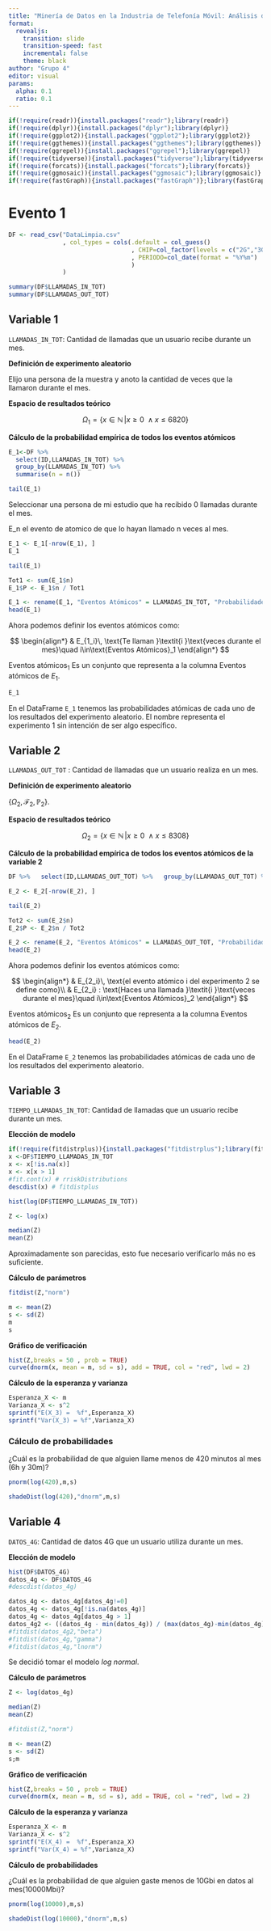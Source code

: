 ```yaml
---
title: "Minería de Datos en la Industria de Telefonía Móvil: Análisis de clientes peruanos entre septiembre del 2018 y mayo del 2019"
format:
  revealjs:
    transition: slide
    transition-speed: fast
    incremental: false 
    theme: black
author: "Grupo 4"
editor: visual
params:
  alpha: 0.1
  ratio: 0.1
---
```


```r
if(!require(readr)){install.packages("readr");library(readr)}
if(!require(dplyr)){install.packages("dplyr");library(dplyr)}
if(!require(ggplot2)){install.packages("ggplot2");library(ggplot2)}
if(!require(ggthemes)){install.packages("ggthemes");library(ggthemes)}
if(!require(ggrepel)){install.packages("ggrepel");library(ggrepel)}
if(!require(tidyverse)){install.packages("tidyverse");library(tidyverse)}
if(!require(forcats)){install.packages("forcats");library(forcats)}
if(!require(ggmosaic)){install.packages("ggmosaic");library(ggmosaic)}
if(!require(fastGraph)){install.packages("fastGraph")};library(fastGraph)
```

# Evento 1

```r
DF <- read_csv("DataLimpia.csv"
               , col_types = cols(.default = col_guess()
                                  , CHIP=col_factor(levels = c("2G","3G","4G"))
                                  , PERIODO=col_date(format = "%Y%m")
                                  )
               )
```

```r

summary(DF$LLAMADAS_IN_TOT)
summary(DF$LLAMADAS_OUT_TOT)
```

## **Variable 1** {.smaller}

`LLAMADAS_IN_TOT`: Cantidad de llamadas que un usuario recibe durante un mes.

**Definición de experimento aleatorio**

Elijo una persona de la muestra y anoto la cantidad de veces que la llamaron durante el mes.

**Espacio de resultados teórico**

$$\Omega_1 = \{x \in \mathbb{N}\,| x \geq 0\ \land x \leq 6820\}$$

**Cálculo de la probabilidad empírica de todos los eventos atómicos**

```r
E_1<-DF %>%
  select(ID,LLAMADAS_IN_TOT) %>%
  group_by(LLAMADAS_IN_TOT) %>%
  summarise(n = n())
```

```r
tail(E_1)
```

Seleccionar una persona de mi estudio que ha recibido 0 llamadas durante el mes.

E_n el evento de atomico de que lo hayan llamado n veces al mes.

```r
E_1 <- E_1[-nrow(E_1), ] 
E_1
```

```r
tail(E_1)
```

```r
Tot1 <- sum(E_1$n) 
E_1$P <- E_1$n / Tot1
```

```r
E_1 <- rename(E_1, "Eventos Atómicos" = LLAMADAS_IN_TOT, "Probabilidades atómicas"= P,"Cantidad de repeticiones" = n) 
head(E_1)
```

Ahora podemos definir los eventos atómicos como:

$$ \begin{align*} & E_{1_i}\, \text{Te llaman }\textit{i }\text{veces durante el mes}\quad i\in\text{Eventos Atómicos}_1 \end{align*} $$

$\text{Eventos atómicos}_1$ Es un conjunto que representa a la columna Eventos atómicos de $E_1$.

```r
E_1
```

En el DataFrame `E_1` tenemos las probabilidades atómicas de cada uno de los resultados del experimento aleatorio. El nombre representa el experimento 1 sin intención de ser algo específico.

## **Variable 2** {.smaller}

`LLAMADAS_OUT_TOT` : Cantidad de llamadas que un usuario realiza en un mes.

**Definición de experimento aleatorio**

$\{\Omega_2, \mathcal{F}_2, \mathbb{P}_2\}$.

**Espacio de resultados teórico**

$$\Omega_2 = \{x \in \mathbb{N}\,| x \geq 0\ \land x \leq 8308\}$$

**Cálculo de la probabilidad empírica de todos los eventos atómicos de la variable 2**

```r
DF %>%   select(ID,LLAMADAS_OUT_TOT) %>%   group_by(LLAMADAS_OUT_TOT) %>%   summarise(n = n()) -> E_2
```

```r
E_2 <- E_2[-nrow(E_2), ]
```

```r
tail(E_2)
```

```r
Tot2 <- sum(E_2$n) 
E_2$P <- E_2$n / Tot2
```

```r
E_2 <- rename(E_2, "Eventos Atómicos" = LLAMADAS_OUT_TOT, "Probabilidades atómicas"= P,"Cantidad de repeticiones" = n) 
head(E_2)
```

Ahora podemos definir los eventos atómicos como:

$$ \begin{align*} & E_{2_i}\, \text{el evento atómico i del experimento 2 se define como}\\ & E_{2_i} : \text{Haces una llamada }\textit{i }\text{veces durante el mes}\quad i\in\text{Eventos Atómicos}_2 \end{align*} $$

$\text{Eventos atómicos}_2$ Es un conjunto que representa a la columna Eventos atómicos de $E_2$.

```r
head(E_2)
```

En el DataFrame `E_2` tenemos las probabilidades atómicas de cada uno de los resultados del experimento aleatorio.

## Variable 3 {.smaller}

`TIEMPO_LLAMADAS_IN_TOT`: Cantidad de llamadas que un usuario recibe durante un mes.

**Elección de modelo**

```r
if(!require(fitdistrplus)){install.packages("fitdistrplus");library(fitdistrplus)}
x <-DF$TIEMPO_LLAMADAS_IN_TOT
x <- x[!is.na(x)]
x <- x[x > 1]
#fit.cont(x) # rriskDistributions
descdist(x) # fitdistplus
```

```r
hist(log(DF$TIEMPO_LLAMADAS_IN_TOT))
```

```r
Z <- log(x)
```

```r
median(Z)
mean(Z)
```

Aproximadamente son parecidas, esto fue necesario verificarlo más no es suficiente.

**Cálculo de parámetros**

```r
fitdist(Z,"norm")
```

```r
m <- mean(Z)
s <- sd(Z)
m
s
```

**Gráfico de verificación**

```r
hist(Z,breaks = 50 , prob = TRUE)
curve(dnorm(x, mean = m, sd = s), add = TRUE, col = "red", lwd = 2)
```

**Cálculo de la esperanza y varianza**

```r
Esperanza_X <- m
Varianza_X <- s^2
sprintf("E(X_3) =  %f",Esperanza_X)
sprintf("Var(X_3) = %f",Varianza_X)
```

### Cálculo de probabilidades

¿Cuál es la probabilidad de que alguien llame menos de 420 minutos al mes (6h y 30m)?

```r
pnorm(log(420),m,s)
```

```r
shadeDist(log(420),"dnorm",m,s)
```

## Variable 4 {.smaller}

`DATOS_4G`: Cantidad de datos 4G que un usuario utiliza durante un mes.

**Elección de modelo**

```r
hist(DF$DATOS_4G)
datos_4g <- DF$DATOS_4G
#descdist(datos_4g)
```

```r
datos_4g <- datos_4g[datos_4g!=0]
datos_4g <- datos_4g[!is.na(datos_4g)]
datos_4g <- datos_4g[datos_4g > 1]
datos_4g2 <- ((datos_4g - min(datos_4g)) / (max(datos_4g)-min(datos_4g)))
#fitdist(datos_4g2,"beta")
#fitdist(datos_4g,"gamma")
#fitdist(datos_4g,"lnorm")
```

Se decidió tomar el modelo *log normal*.

**Cálculo de parámetros**

```r
Z <- log(datos_4g)
```

```r
median(Z)
mean(Z)
```

```r
#fitdist(Z,"norm")
```

```r
m <- mean(Z)
s <- sd(Z)
s;m
```

**Gráfico de verificación**

```r
hist(Z,breaks = 50 , prob = TRUE)
curve(dnorm(x, mean = m, sd = s), add = TRUE, col = "red", lwd = 2)
```

**Cálculo de la esperanza y varianza**

```r
Esperanza_X <- m
Varianza_X <- s^2
sprintf("E(X_4) =  %f",Esperanza_X)
sprintf("Var(X_4) = %f",Varianza_X)
```

**Cálculo de probabilidades**

¿Cuál es la probabilidad de que alguien gaste menos de 10Gbi en datos al mes(10000Mbi)?

```r
pnorm(log(10000),m,s)
```

```r
shadeDist(log(10000),"dnorm",m,s)
```
